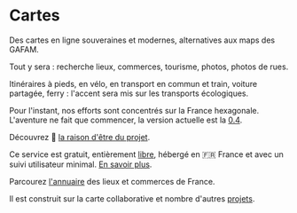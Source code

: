
# Cartes

Des cartes en ligne souveraines et modernes, alternatives aux maps des GAFAM.

Tout y sera : recherche lieux, commerces, tourisme, photos, photos de rues.

Itinéraires à pieds, en vélo, en transport en commun et train, voiture partagée, ferry : l'accent sera mis sur les transports écologiques.

Pour l'instant, nos efforts sont concentrés sur la France hexagonale. L'aventure ne fait que commencer, la version actuelle est la [0.4](/blog/voyage-v0.4).

Découvrez 📜 [la raison d'être du projet](/blog/un-beau-voyage).

Ce service est gratuit, entièrement [libre](https://github.com/cartesapp/cartes), hébergé en 🇫🇷 France et avec un suivi utilisateur minimal. [En savoir plus](/a-propos).

Parcourez [l'annuaire](/lieux) des lieux et commerces de France.

Il est construit sur la carte collaborative <OsmAttribution/> et nombre d'autres [projets](/presentation/dependances).
